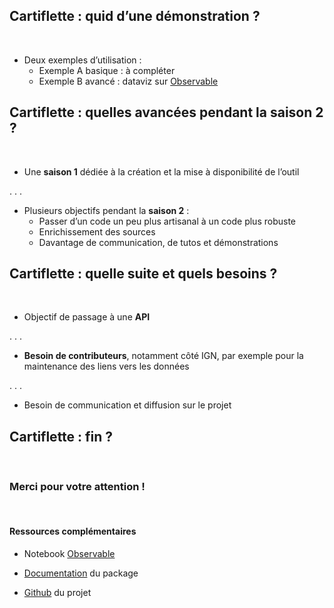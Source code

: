 ## Cartiflette : quid d'une démonstration ?

<!--
Tout ça c'est bien gentil, mais vous n'allez pas me croire sur parole !
Avant de chercher à vous recruter sur le projet, regardez à quoi ça ressemble.
-->

<br>

<!--
- Deux exemples d'utilisation :
    + Exemple A basique : [carte des elos par département + storytelling personnel] ou bien [comparaison du nb de lignes de code sur les imports AdminExpress de Thomas] ?
    + Exemple B avancé : dataviz sur [Observable](https://observablehq.com/@linogaliana/cartiflette-demo)
-->

- Deux exemples d'utilisation :
    + Exemple A basique : à compléter
    + Exemple B avancé : dataviz sur [Observable](https://observablehq.com/@linogaliana/cartiflette-demo)

## Cartiflette : quelles avancées pendant la saison 2 ?

<br>

- Une **saison 1** dédiée à la création et la mise à disponibilité de l'outil

. . .

- Plusieurs objectifs pendant la **saison 2** :
    + Passer d'un code un peu plus artisanal à un code plus robuste
    + Enrichissement des sources
    + Davantage de communication, de tutos et démonstrations

## Cartiflette : quelle suite et quels besoins ?

<br>

- Objectif de passage à une **API**

. . .

- **Besoin de contributeurs**, notamment côté IGN, par exemple pour la maintenance des liens vers les données

. . .

- Besoin de communication et diffusion sur le projet

## Cartiflette : fin ?

<br>

### Merci pour votre attention !

<br>

#### Ressources complémentaires

- Notebook [Observable](https://observablehq.com/@linogaliana/cartiflette-demo)

- [Documentation](https://linogaliana.github.io/cartiflette-website/) du package

- [Github](https://github.com/InseeFrLab/cartiflette/) du projet
